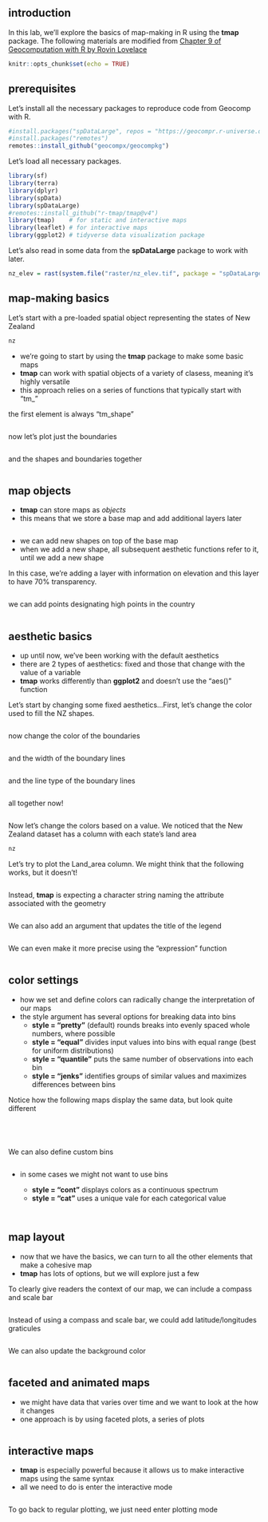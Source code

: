 ## introduction

In this lab, we'll explore the basics of map-making in R using the **tmap** package. The following materials are modified from [Chapter 9 of Geocomputation with R by Rovin Lovelace](https://geocompr.robinlovelace.net/adv-map.html)

```r
knitr::opts_chunk$set(echo = TRUE)
```

## prerequisites

Let's install all the necessary packages to reproduce code from Geocomp with R.

```r
#install.packages("spDataLarge", repos = "https://geocompr.r-universe.dev")
#install.packages("remotes")
remotes::install_github("geocompx/geocompkg")
```

Let's load all necessary packages.

```r
library(sf)
library(terra)
library(dplyr)
library(spData)
library(spDataLarge)
#remotes::install_github("r-tmap/tmap@v4")
library(tmap)    # for static and interactive maps
library(leaflet) # for interactive maps
library(ggplot2) # tidyverse data visualization package

```

Let's also read in some data from the **spDataLarge** package to work with later.

```r
nz_elev = rast(system.file("raster/nz_elev.tif", package = "spDataLarge"))
```

## map-making basics

Let's start with a pre-loaded spatial object representing the states of New Zealand

```r
nz
```

-   we're going to start by using the **tmap** package to make some basic maps
-   **tmap** can work with spatial objects of a variety of clasess, meaning it's highly versatile
-   this approach relies on a series of functions that typically start with "tm\_"

the first element is always "tm_shape"

```r

```

now let's plot just the boundaries

```r

```

and the shapes and boundaries together

```r

```

## map objects

-   **tmap** can store maps as *objects*
-   this means that we store a base map and add additional layers later

```r

```

-   we can add new shapes on top of the base map
-   when we add a new shape, all subsequent aesthetic functions refer to it, until we add a new shape

In this case, we're adding a layer with information on elevation and this layer to have 70% transparency.

```r

```

we can add points designating high points in the country

```r

```

## aesthetic basics

-   up until now, we've been working with the default aesthetics
-   there are 2 types of aesthetics: fixed and those that change with the value of a variable
-   **tmap** works differently than **ggplot2** and doesn't use the "aes()" function

Let's start by changing some fixed aesthetics...First, let's change the color used to fill the NZ shapes.

```r

```

now change the color of the boundaries

```r

```

and the width of the boundary lines

```r

```

and the line type of the boundary lines

```r

```

all together now!

```r

```

Now let's change the colors based on a value. We noticed that the New Zealand dataset has a column with each state's land area

```r
nz
```

Let's try to plot the Land_area column. We might think that the following works, but it doesn't!

```r

```

Instead, **tmap** is expecting a character string naming the attribute associated with the geometry

```r

```

We can also add an argument that updates the title of the legend

```r

```

We can even make it more precise using the "expression" function

```r

```

## color settings

-   how we set and define colors can radically change the interpretation of our maps
-   the style argument has several options for breaking data into bins
    -   **style = "pretty"** (default) rounds breaks into evenly spaced whole numbers, where possible
    -   **style = "equal"** divides input values into bins with equal range (best for uniform distributions)
    -   **style = "quantile"** puts the same number of observations into each bin
    -   **style = "jenks"** identifies groups of similar values and maximizes differences between bins

Notice how the following maps display the same data, but look quite different

```r

```

```r

```

```r

```

```r

```

We can also define custom bins

```r

```

-   in some cases we might not want to use bins

    -   **style = "cont"** displays colors as a continuous spectrum
    -   **style = "cat"** uses a unique vale for each categorical value

    ```r

    ```

```r

```

## map layout

-   now that we have the basics, we can turn to all the other elements that make a cohesive map
-   **tmap** has lots of options, but we will explore just a few

To clearly give readers the context of our map, we can include a compass and scale bar

```r

```

Instead of using a compass and scale bar, we could add latitude/longitudes graticules

```r

```

We can also update the background color

```r

```

## faceted and animated maps

-   we might have data that varies over time and we want to look at the how it changes
-   one approach is by using faceted plots, a series of plots

```r

```

## interactive maps

-   **tmap** is especially powerful because it allows us to make interactive maps using the same syntax
-   all we need to do is enter the interactive mode

```r

```

To go back to regular plotting, we just need enter plotting mode

```r

```

